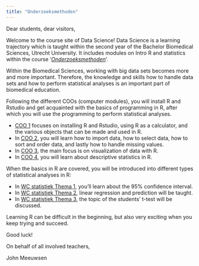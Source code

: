 ```yaml
---
title: "Onderzoeksmethoden"
---
```


Dear students, dear visitors,

Welcome to the course site of Data Science! Data Science is a learning trajectory which is taught within the second year of the Bachelor Biomedical Sciences, Utrecht University. It includes modules on Intro R and statistics within the course ‘[*Onderzoeksmethoden*](https://uubmw.nl/onderzoeksmethoden)’.

Within the Biomedical Sciences, working with big data sets becomes more and more important. Therefore, the knowledge and skills how to handle data sets and how to perform statistical analyses is an important part of biomedical education. 

Following the different COOs (computer modules), you will install R and Rstudio and get acquainted with the basics of programming in R, after which you will use the programming to perform statistical analyses. 

- [COO 1](COO1.html) focuses on installing R and Rstudio, using R as a calculator, and the various objects that can be made and used in R.
- In [COO 2](COO2.html), you will learn how to import data, how to select data, how to sort and order data, and lastly how to handle missing values.
- In [COO 3](COO3.html), the main focus is on visualization of data with R. 
- In [COO 4](COO4.html), you will learn about descriptive statistics in R.

When the basics in R are covered, you will be introduced into different types of statistical analyses in R:

- In [WC statistiek Thema 1](Werkcollege_statistiek_Thema_1.html), you'll learn about the 95% confidence interval.   
- In [WC statistiek Thema 2](Werkcollege_statistiek_Thema_2.html), linear regression and prediction will be taught.  
- In [WC statistiek Thema 3](Werkcollege_statistiek_Thema_3.html), the topic of the students' t-test will be discussed. 

Learning R can be difficult in the beginning, but also very exciting when you keep trying and succeed. 

Good luck!

On behalf of all involved teachers,

John Meeuwsen
